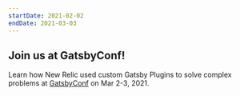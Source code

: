 ```yaml
---
startDate: 2021-02-02
endDate: 2021-03-03
---
```


## Join us at GatsbyConf!

Learn how New Relic used custom Gatsby Plugins to solve complex problems at [GatsbyConf](https://www.gatsbyconf.com/event/how-new-relic-used-custom-gatsby-plugins-to-solve-complex-problems/)
on Mar 2-3, 2021.
